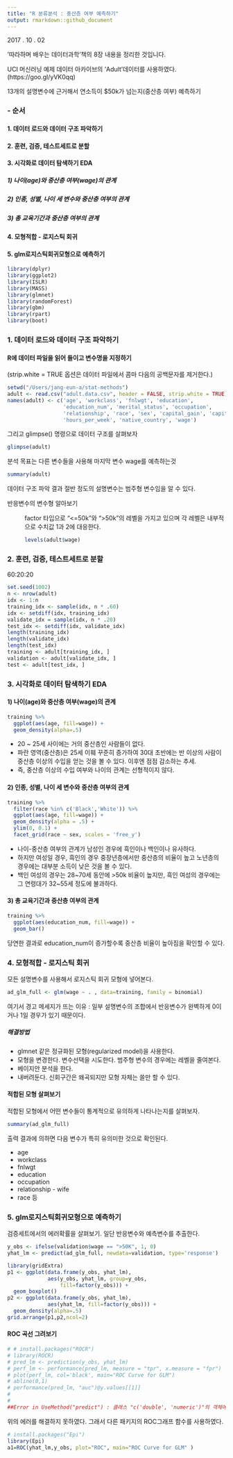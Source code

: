 ```yaml
---
title: "R 분류분석 : 중산층 여부 예측하기"
output: rmarkdown::github_document
---
```

2017 . 10 . 02 

'따라하며 배우는 데이터과학'책의 8장 내용을 정리한 것입니다.

UCI 머신러닝 예제 데이터 아카이브의 'Adult'데이터를 사용하였다.(https://goo.gl/yVK0qq)

13개의 설명변수에 근거해서 연소득이 $50k가 넘는지(중산층 여부) 예측하기

### - 순서
#### 1. 데이터 로드와 데이터 구조 파악하기
#### 2. 훈련, 검증, 테스트세트로 분할
#### 3. 시각화로 데이터 탐색하기 EDA
#####  1) 나이(age)와 중산층 여부(wage)의 관계
#####  2) 인종, 성별, 나이 세 변수와 중산층 여부의 관계
#####  3) 총 교육기간과 중산층 여부의 관계
#### 4. 모형적합 - 로지스틱 회귀
#### 5. glm로지스틱회귀모형으로 예측하기


```r
library(dplyr)
library(ggplot2)
library(ISLR)
library(MASS)
library(glmnet)
library(randomForest)
library(gbm)
library(rpart)
library(boot)
```

### 1. 데이터 로드와 데이터 구조 파악하기
#### R에 데이터 파일을 읽어 들이고 변수명을 지정하기
 (strip.white = TRUE 옵션은 데이터 파일에서 콤마 다음의 공백문자를 제거한다.)
```r
setwd("/Users/jang-eun-a/stat-methods")
adult <- read.csv("adult.data.csv", header = FALSE, strip.white = TRUE)
names(adult) <- c('age', 'workclass', 'fnlwgt', 'education',
                  'education_num', 'merital_status', 'occupation',
                  'relationship', 'race', 'sex', 'capital_gain', 'capital_loss', 
                  'hours_per_week', 'native_country', 'wage')

```


그리고 glimpse() 명령으로 데이터 구조를 살펴보자
```r
glimpse(adult)
```
분석 목표는 다른 변수들을 사용해 마지막 변수 wage를 예측하는것 

```r
summary(adult)
```
데이터 구조 파악 결과 절반 정도의 설명변수는 범주형 변수임을 알 수 있다.

반응변수의 변수형 알아보기
: factor 타입으로 "<=50k"와 ">50k"의 레벨을 가지고 있으며 각 레벨은 내부적으로 수치값 1과 2에 대응한다.
```r
levels(adult$wage)
```

### 2. 훈련, 검증, 테스트세트로 분할
60:20:20

```r
set.seed(1002)
n <- nrow(adult)
idx <- 1:n
training_idx <- sample(idx, n * .60)
idx <- setdiff(idx, training_idx)
validate_idx = sample(idx, n * .20)
test_idx <- setdiff(idx, validate_idx)
length(training_idx)
length(validate_idx)
length(test_idx)
training <- adult[training_idx, ]
validation <- adult[validate_idx, ]
test <- adult[test_idx, ]
```

### 3. 시각화로 데이터 탐색하기 EDA
#### 1) 나이(age)와 중산층 여부(wage)의 관계
```r
training %>%
  ggplot(aes(age, fill=wage)) +
  geom_density(alpha=.5)
```
- 20 ~ 25세 사이에는 거의 중산층인 사람들이 없다. 
- 파란 영역(중산층)은 25세 이훼 꾸준히 증가하여 30대 초반에는 반 이상의 사람이 중산층 이상의 수입을 얻는 것을 볼 수 있다. 이후엔 점점 감소하는 추세.
- 즉, 중산층 이상의 수입 여부와 나이의 관계는 선형적이지 않다.

#### 2) 인종, 성별, 나이 세 변수와 중산층 여부의 관계
```r
training %>%
  filter(race %in% c('Black','White')) %>%
  ggplot(aes(age, fill=wage)) +
  geom_density(alpha = .5) +
  ylim(0, 0.1) +
  facet_grid(race ~ sex, scales = 'free_y')
```
- 나이-중산층 여부의 관계가 남성인 경우에 흑인이나 백인이나 유사하다.
- 하지만 여성일 경우, 흑인의 경우 중장년층에서만 중산층의 비율이 높고 노년층의 경우에는 대부분 소득이 낮은 것을 볼 수 있다.
- 백인 여성의 경우는 28~70세 동안에 >50k 비율이 높지만, 흑인 여성의 경우에는 그 연령대가 32~55세 정도에 불과하다.

#### 3) 총 교육기간과 중산층 여부의 관계 
```r
training %>%
  ggplot(aes(education_num, fill=wage)) +
  geom_bar()
```
당연한 결과로 education_num이 증가할수록 중산층 비율이 높아짐을 확인할 수 있다.

### 4. 모형적합 - 로지스틱 회귀
모든 설명변수를 사용해서 로지스틱 회귀 모형에 넣어본다.
```r
ad_glm_full <- glm(wage ~ . , data=training, family = binomial)
```
여기서 경고 메세지가 뜨는 이유 : 일부 설명변수의 조합에서 반응변수가 완벽하게 0이거나 1일 경우가 있기 때문이다.

##### 해결방법

- glmnet 같은 정규화된 모형(regularized model)을 사용한다.
- 모형을 변경한다. 변수선택을 시도한다. 범주형 변수의 경우에는 레벨을 줄여본다.
- 베이지안 분석을 한다. 
- 내버려둔다. 신회구간은 왜곡되지만 모형 자체는 쓸만 할 수 있다.

#### 적합된 모형 살펴보기
적합된 모형에서 어떤 변수들이 통계적으로 유의하게 나타나는지를 살펴보자.
```r
summary(ad_glm_full)
```
출력 결과에 의하면 다음 변수가 특히 유의미한 것으로 확인된다.

- age
- workclass
- fnlwgt
- education
- occupation
- relationship - wife
- race
등

### 5. glm로지스틱회귀모형으로 예측하기
검증세트에서의 에러확률을 살펴보기.
일단 반응변수와 예측변수를 추출한다.

```r
y_obs <- ifelse(validation$wage == ">50K", 1, 0)
yhat_lm <- predict(ad_glm_full, newdata=validation, type='response')
```

```r
library(gridExtra)
p1 <- ggplot(data.frame(y_obs, yhat_lm),
             aes(y_obs, yhat_lm, group=y_obs,
                 fill=factor(y_obs))) +
  geom_boxplot()
p2 <- ggplot(data.frame(y_obs, yhat_lm),
             aes(yhat_lm, fill=factor(y_obs))) + 
  geom_density(alpha=.5)
grid.arrange(p1,p2,ncol=2)
```

#### ROC 곡선 그려보기
```r
# # install.packages("ROCR")
# library(ROCR)
# pred_lm <- prediction(y_obs, yhat_lm)
# perf_lm <- performance(pred_lm, measure = "tpr", x.measure = "fpr")
# plot(perf_lm, col='black', main="ROC Curve for GLM")
# abline(0,1)
# performance(pred_lm, "auc")@y.values[[1]]
#
#
##Error in UseMethod("predict") : 클래스 "c('double', 'numeric')"의 객체에 적용된 'predict'에 사용할수 있는 메소드가 없습니다
```
위의 에러를 해결하지 못하였다. 
그래서 다른 패키지의 ROC그래프 함수를 사용하였다.
```r
# install.packages("Epi")
library(Epi)
a1=ROC(yhat_lm,y_obs, plot="ROC", main="ROC Curve for GLM" )

```



